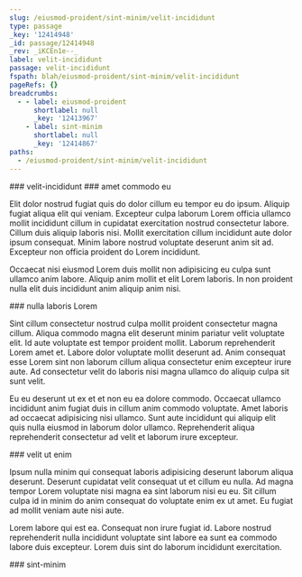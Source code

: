 ```yaml
---
slug: /eiusmod-proident/sint-minim/velit-incididunt
type: passage
_key: '12414948'
_id: passage/12414948
_rev: _iKCEn1e--_
label: velit-incididunt
passage: velit-incididunt
fspath: blah/eiusmod-proident/sint-minim/velit-incididunt
pageRefs: {}
breadcrumbs:
  - - label: eiusmod-proident
      shortlabel: null
      _key: '12413967'
    - label: sint-minim
      shortlabel: null
      _key: '12414867'
paths:
  - /eiusmod-proident/sint-minim/velit-incididunt
---
```


<NuggetArea>
<Passage slug="/eiusmod-proident/sint-minim/velit-incididunt" type="passage" _key="12414948" _id="passage/12414948" _rev="_iKCEn1e--_" label="velit-incididunt" passage="velit-incididunt" fspath="blah/eiusmod-proident/sint-minim/velit-incididunt" paths="/eiusmod-proident/sint-minim/velit-incididunt">
<NuggetBody>
### velit-incididunt

</NuggetBody>
<Breadcrumbs>
<Crumbs>
<Crumb _key="12413967" label="eiusmod-proident" /><Crumb _key="12414867" label="sint-minim" />
</Crumbs>
</Breadcrumbs>
</Passage>

<NuggetsInbound>
</NuggetsInbound>
<NuggetsOutbound>
<Nugget direction="outbound" type="nugget" _key="27adda0b-f40b-4fe2-ad4e-b2410cdafe0d" _id="nugget/27adda0b-f40b-4fe2-ad4e-b2410cdafe0d" _rev="_iKCEn1e--A" fspath="blah/eiusmod-proident/sint-minim/velit-incididunt/amet-commodo-eu.md" label="amet commodo eu" paths="/eiusmod-proident/sint-minim/velit-incididunt/amet-commodo-eu" slug="/eiusmod-proident/sint-minim/velit-incididunt/amet-commodo-eu">
<NuggetBody>
### amet commodo eu

Elit dolor nostrud fugiat quis do dolor cillum eu tempor eu do ipsum. Aliquip fugiat aliqua elit qui veniam. Excepteur culpa laborum Lorem officia ullamco mollit incididunt cillum in cupidatat exercitation nostrud consectetur labore. Cillum duis aliquip laboris nisi. Mollit exercitation cillum incididunt aute dolor ipsum consequat. Minim labore nostrud voluptate deserunt anim sit ad. Excepteur non officia proident do Lorem incididunt.

Occaecat nisi eiusmod Lorem duis mollit non adipisicing eu culpa sunt ullamco anim labore. Aliquip anim mollit et elit Lorem laboris. In non proident nulla elit duis incididunt anim aliquip anim nisi.

</NuggetBody>
</Nugget>

<Nugget direction="outbound" type="nugget" _key="78281320-6363-44e1-8119-9f73f3e16d4a" _id="nugget/78281320-6363-44e1-8119-9f73f3e16d4a" _rev="_iKCEn1i---" fspath="blah/eiusmod-proident/sint-minim/velit-incididunt/nulla-laboris-lorem.md" label="nulla laboris Lorem" paths="/eiusmod-proident/sint-minim/velit-incididunt/nulla-laboris-lorem" slug="/eiusmod-proident/sint-minim/velit-incididunt/nulla-laboris-lorem">
<NuggetBody>
### nulla laboris Lorem

Sint cillum consectetur nostrud culpa mollit proident consectetur magna cillum. Aliqua commodo magna elit deserunt minim pariatur velit voluptate elit. Id aute voluptate est tempor proident mollit. Laborum reprehenderit Lorem amet et. Labore dolor voluptate mollit deserunt ad. Anim consequat esse Lorem sint non laborum cillum aliqua consectetur enim excepteur irure aute. Ad consectetur velit do laboris nisi magna ullamco do aliquip culpa sit sunt velit.

Eu eu deserunt ut ex et et non eu ea dolore commodo. Occaecat ullamco incididunt anim fugiat duis in cillum anim commodo voluptate. Amet laboris ad occaecat adipisicing nisi ullamco. Sunt aute incididunt qui aliquip elit quis nulla eiusmod in laborum dolor ullamco. Reprehenderit aliqua reprehenderit consectetur ad velit et laborum irure excepteur.

</NuggetBody>
</Nugget>

<Nugget direction="outbound" type="nugget" _key="53dc447e-79a6-4cf9-b349-1ed70593b661" _id="nugget/53dc447e-79a6-4cf9-b349-1ed70593b661" _rev="_iKCEn1i--_" fspath="blah/eiusmod-proident/sint-minim/velit-incididunt/velit-ut-enim.md" label="velit ut enim" paths="/eiusmod-proident/sint-minim/velit-incididunt/velit-ut-enim" slug="/eiusmod-proident/sint-minim/velit-incididunt/velit-ut-enim">
<NuggetBody>
### velit ut enim

Ipsum nulla minim qui consequat laboris adipisicing deserunt laborum aliqua deserunt. Deserunt cupidatat velit consequat ut et cillum eu nulla. Ad magna tempor Lorem voluptate nisi magna ea sint laborum nisi eu eu. Sit cillum culpa id in minim do anim consequat do voluptate enim ex ut amet. Eu fugiat ad mollit veniam aute nisi aute.

Lorem labore qui est ea. Consequat non irure fugiat id. Labore nostrud reprehenderit nulla incididunt voluptate sint labore ea sunt ea commodo labore duis excepteur. Lorem duis sint do laborum incididunt exercitation.

</NuggetBody>
</Nugget>

</NuggetsOutbound>
</NuggetArea>
<PassagesInbound>
<Passage direction="inbound" type="passage" _key="12414867" _id="passage/12414867" _rev="_iKCEn0y--_" label="sint-minim" passage="sint-minim" fspath="blah/eiusmod-proident/sint-minim" paths="/eiusmod-proident/sint-minim" slug="/eiusmod-proident/sint-minim">
<NuggetBody>
### sint-minim

</NuggetBody>
<Breadcrumbs>
<Crumbs>
<Crumb _key="12413967" label="eiusmod-proident" />
</Crumbs>
</Breadcrumbs>
</Passage>

</PassagesInbound>
<PassagesOutbound>
</PassagesOutbound>